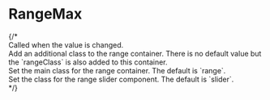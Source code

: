 
# RangeMax

<RangeMax/>

<Heading title="Properties"/>
<Min/>
<Max/>
<Step/>
<MinRange/>
<Value/>
<ShowValue/>
<AlignValue/>
<DisplayValue/>
<ShowTicks/>
<TickStep/>
<ShowScale/>
<ShowLimits/>
<ShowInput/>
<AlignInput/>
<InputSize/>
<Color/>
<Size/>

<Heading title="Discrete Values"/>
<Options/>

<Heading title="Event Handlers"/>
<OnChange/>

<Heading title="Context"/>
<Context/>
<Children/>
{/*
<Split>
<Heading title="Event Handlers"/>
<Section code="onChanged">
Called when the value is changed.
</Section>
<Heading title="CSS Classes"/>
<Section code="className">
Add an additional class to the range container.
There is no default value but the `rangeClass` is
also added to this container.
</Section>
<Section code="rangeClass">
Set the main class for the range container.
The default is `range`.
</Section>
<Section code="sliderClass">
Set the class for the range slider component.
The default is `slider`.
</Section>
</Split>
*/}
